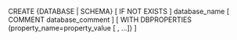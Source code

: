 CREATE {DATABASE | SCHEMA} [ IF NOT EXISTS ] database_name
  [ COMMENT database_comment ]
  [ WITH DBPROPERTIES (property_name=property_value [ , ...]) ]
  



